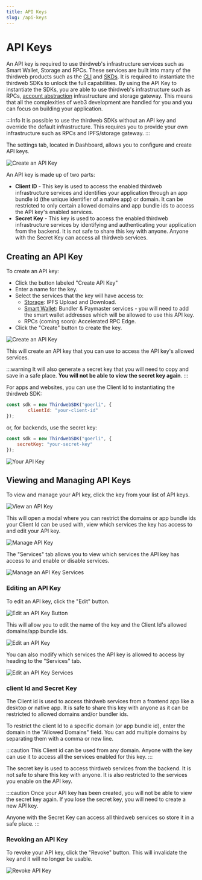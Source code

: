 ```yaml
---
title: API Keys
slug: /api-keys
---
```


# API Keys

An API key is required to use thirdweb's infrastructure services such as Smart Wallet, Storage and RPCs. These services are built into many of the thirdweb products such as the [CLI](/cli) and [SKDs](/sdk).
It is required to instantiate the thirdweb SDKs to unlock the full capabilities. By using the API Key to instantiate the SDKs, you are able to use thirdweb's infrastructure such as RPCs, [account abstraction](/glossary/smart-wallet) infrastructure and storage gateway.
This means that all the complexities of web3 development are handled for you and you can focus on building your application.

:::Info
It is possible to use the thirdweb SDKs without an API key and override the default infrastructure. This requires you to provide your own infrastructure such as RPCs and IPFS/storage gateway.
:::

The settings tab, located in Dashboard, allows you to configure and create API keys. 

![Create an API Key](/assets/dashboard/settings-tab.png)

An API key is made up of two parts:

- **Client ID** - This key is used to access the enabled thirdweb infrastructure services and identifies your application through an app bundle id (the unique identifier of a native app) or domain. It can be restricted to only certain allowed domains and app bundle ids to access the API key's enabled services.
- **Secret Key** - This key is used to access the enabled thirdweb infrastructure services by identifying and authenticating your application from the backend. It is not safe to share this key with anyone. Anyone with the Secret Key can access all thirdweb services.

## Creating an API Key

To create an API key:

- Click the button labeled "Create API Key"
- Enter a name for the key.
- Select the services that the key will have access to:
    - [Storage](/storage): IPFS Upload and Download.
    - [Smart Wallet](/wallet/smart-wallet): Bundler & Paymaster services - you will need to add the smart wallet addresses which will be allowed to use this API key.
    - RPCs (coming soon): Accelerated RPC Edge.
- Click the "Create" button to create the key.

![Create an API Key](/assets/dashboard/create-api-key.png)

This will create an API key that you can use to access the API key's allowed services.

:::warning
It will also generate a secret key that you will need to copy and save in a safe place. **You will not be able to view the secret key again**.
:::

For apps and websites, you can use the Client Id to instantiating the thirdweb SDK:

```javascript
const sdk = new ThirdwebSDK("goerli", {
        clientId: "your-client-id"
});
```

or, for backends, use the secret key:

```javascript
const sdk = new ThirdwebSDK("goerli", {
    secretKey: "your-secret-key"
});
```

![Your API Key](/assets/dashboard/your-api-key.png)

## Viewing and Managing API Keys

To view and manage your API key, click the key from your list of API keys. 

![View an API Key](/assets/dashboard/view-api-key.png)

This will open a modal where you can restrict the domains or app bundle ids your Client Id can be used with, view which services the key has access to and edit your API key.

![Manage API Key](/assets/dashboard/manage-api-key.png)

The "Services" tab allows you to view which services the API key has access to and enable or disable services.

![Manage an API Key Services](/assets/dashboard/manage-services-api-key.png)

### Editing an API Key

To edit an API key, click the "Edit" button. 

![Edit an API Key Button](/assets/dashboard/edit-api-key-highlighted.png)

This will allow you to edit the name of the key and the Client Id's allowed domains/app bundle ids.

![Edit an API Key](/assets/dashboard/edit-api-key.png)

You can also modify which services the API key is allowed to access by heading to the "Services" tab.

![Edit an API Key Services](/assets/dashboard/edit-api-key-services.png)

### client Id and Secret Key

The Client id is used to access thirdweb services from a frontend app like a desktop or native app. It is safe to share this key with anyone as it can be restricted to allowed domains and/or bundler ids. 

To restrict the client Id to a specific domain (or app bundle id), enter the domain in the "Allowed Domains" field. You can add multiple domains by separating them with a comma or new line.

:::caution
This Client id can be used from any domain. Anyone with the key can use it to access all the services enabled for this key.
:::

The secret key is used to access thirdweb services from the backend. It is not safe to share this key with anyone. It is also restricted to the services you enable on the API key. 

:::caution
Once your API key has been created, you will not be able to view the secret key again. If you lose the secret key, you will need to create a new API key.

Anyone with the Secret Key can access all thirdweb services so store it in a safe place.
:::

### Revoking an API Key

To revoke your API key, click the "Revoke" button. This will invalidate the key and it will no longer be usable.

![Revoke API Key](/assets/dashboard/revoke-api-key.png)